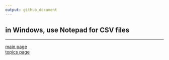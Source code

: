 ```yaml
---
output: github_document
---
```


## in Windows, use Notepad for CSV files


---

[main page](../README.md)<br> 
[topics page](cm001_org-by-topic.md)
